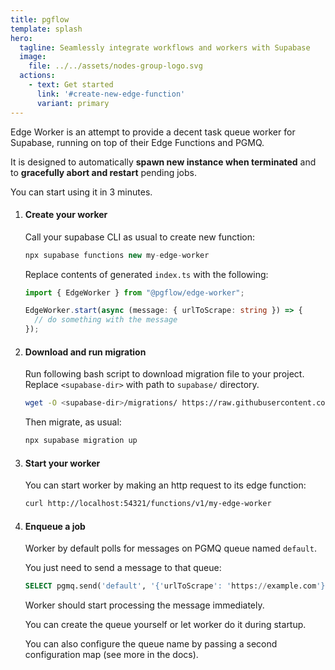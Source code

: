 ```yaml
---
title: pgflow
template: splash
hero:
  tagline: Seamlessly integrate workflows and workers with Supabase
  image:
    file: ../../assets/nodes-group-logo.svg
  actions:
    - text: Get started
      link: '#create-new-edge-function'
      variant: primary
---
```



Edge Worker is an attempt to provide a decent task queue worker
for Supabase, running on top of their Edge Functions and PGMQ.

It is designed to automatically **spawn new instance when terminated** and
to **gracefully abort and restart** pending jobs.

You can start using it in 3 minutes.

<Steps>

1. #### Create your worker

    Call your supabase CLI as usual to create new function:

    ```typescript
    npx supabase functions new my-edge-worker
    ```

    Replace contents of generated `index.ts` with the following:

    ```typescript
    import { EdgeWorker } from "@pgflow/edge-worker";

    EdgeWorker.start(async (message: { urlToScrape: string }) => {
      // do something with the message
    });
    ```

2. #### Download and run migration

    Run following bash script to download migration file to your project.
    Replace `<supabase-dir>` with path to `supabase/` directory.

    ```bash
    wget -O <supabase-dir>/migrations/ https://raw.githubusercontent.com/pgflow-dev/pgflow/main/edge-worker/migrations/edge-worker.sql
    ```

    Then migrate, as usual:

    ```bash
    npx supabase migration up
    ```

3. #### Start your worker

    You can start worker by making an http request to its edge function:

    ```bash
    curl http://localhost:54321/functions/v1/my-edge-worker
    ```

4. #### Enqueue a job

    Worker by default polls for messages on PGMQ queue named `default`.

    You just need to send a message to that queue:
    
    ```sql
    SELECT pgmq.send('default', '{'urlToScrape': 'https://example.com'}'::jsonb);
    ```

    Worker should start processing the message immediately.

    <Aside>
      You can create the queue yourself or let worker do it during startup.

      You can also configure the queue name by passing a second configuration map
      (see more in the docs).
    </Aside>

</Steps>
